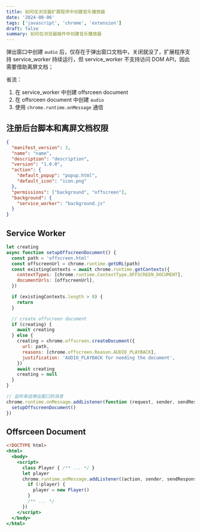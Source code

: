 ```yaml
---
title: 如何在浏览器扩展程序中创建音乐播放器
date: '2024-08-06'
tags: ['javascript', 'chrome', 'extension']
draft: false
summary: 如何在浏览器插件中创建音乐播放器
---
```


弹出窗口中创建 `audio` 后，仅存在于弹出窗口文档中，关闭就没了，扩展程序支持 service_worker 持续运行，但 service_worker 不支持访问 DOM API，因此需要借助离屏文档；

省流：

1. 在 service_worker 中创建 offsrceen document
2. 在 offsrceen document 中创建 `audio`
3. 使用 `chrome.runtime.onMessage` 通信

## 注册后台脚本和离屏文档权限

```json:manifest.json
{
  "manifest_version": 3,
  "name": "name",
  "description": "description",
  "version": "1.0.0",
  "action": {
    "default_popup": "popup.html",
    "default_icon": "icon.png"
  },
  "permissions": ["background", "offscreen"],
  "background": {
    "service_worker": "background.js"
  }
}
```

## Service Worker

```js:background.js
let creating
async function setupOffscreenDocument() {
  const path = 'offscreen.html'
  const offscreenUrl = chrome.runtime.getURL(path)
  const existingContexts = await chrome.runtime.getContexts({
    contextTypes: [chrome.runtime.ContextType.OFFSCREEN_DOCUMENT],
    documentUrls: [offscreenUrl],
  })

  if (existingContexts.length > 0) {
    return
  }

  // create offscreen document
  if (creating) {
    await creating
  } else {
    creating = chrome.offscreen.createDocument({
      url: path,
      reasons: [chrome.offscreen.Reason.AUDIO_PLAYBACK],
      justification: 'AUDIO_PLAYBACK for needing the document',
    })
    await creating
    creating = null
  }
}

// 监听来自弹出窗口的消息
chrome.runtime.onMessage.addListener(function (request, sender, sendResponse) {
  setupOffscreenDocument()
})
```

## Offsrceen Document

```html:offscreen.html
<!DOCTYPE html>
<html>
  <body>
    <script>
      class Player { /** ... */ }
      let player
      chrome.runtime.onMessage.addListener((action, sender, sendResponse) => {
        if (!player) {
          player = new Player()
        }
        /** ... */
      })
    </script>
  </body>
</html>
```
